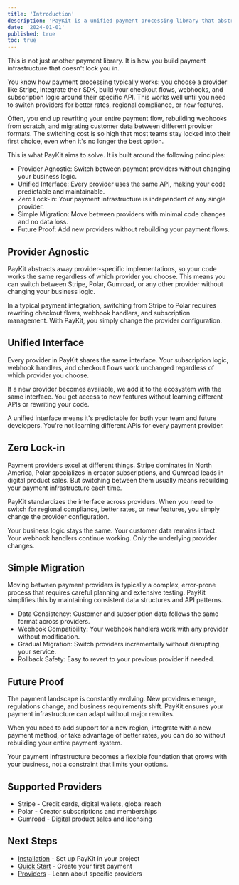 ```yaml
---
title: 'Introduction'
description: 'PayKit is a unified payment processing library that abstracts away provider-specific implementations, allowing you to switch between payment providers without rewriting your code.'
date: '2024-01-01'
published: true
toc: true
---
```


This is not just another payment library. It is how you build payment infrastructure that doesn't lock you in.

You know how payment processing typically works: you choose a provider like Stripe, integrate their SDK, build your checkout flows, webhooks, and subscription logic around their specific API. This works well until you need to switch providers for better rates, regional compliance, or new features.

Often, you end up rewriting your entire payment flow, rebuilding webhooks from scratch, and migrating customer data between different provider formats. The switching cost is so high that most teams stay locked into their first choice, even when it's no longer the best option.

This is what PayKit aims to solve. It is built around the following principles:

- Provider Agnostic: Switch between payment providers without changing your business logic.
- Unified Interface: Every provider uses the same API, making your code predictable and maintainable.
- Zero Lock-in: Your payment infrastructure is independent of any single provider.
- Simple Migration: Move between providers with minimal code changes and no data loss.
- Future Proof: Add new providers without rebuilding your payment flows.

## Provider Agnostic

PayKit abstracts away provider-specific implementations, so your code works the same regardless of which provider you choose. This means you can switch between Stripe, Polar, Gumroad, or any other provider without changing your business logic.

In a typical payment integration, switching from Stripe to Polar requires rewriting checkout flows, webhook handlers, and subscription management. With PayKit, you simply change the provider configuration.

## Unified Interface

Every provider in PayKit shares the same interface. Your subscription logic, webhook handlers, and checkout flows work unchanged regardless of which provider you choose.

If a new provider becomes available, we add it to the ecosystem with the same interface. You get access to new features without learning different APIs or rewriting your code.

A unified interface means it's predictable for both your team and future developers. You're not learning different APIs for every payment provider.

## Zero Lock-in

Payment providers excel at different things. Stripe dominates in North America, Polar specializes in creator subscriptions, and Gumroad leads in digital product sales. But switching between them usually means rebuilding your payment infrastructure each time.

PayKit standardizes the interface across providers. When you need to switch for regional compliance, better rates, or new features, you simply change the provider configuration.

Your business logic stays the same. Your customer data remains intact. Your webhook handlers continue working. Only the underlying provider changes.

## Simple Migration

Moving between payment providers is typically a complex, error-prone process that requires careful planning and extensive testing. PayKit simplifies this by maintaining consistent data structures and API patterns.

- Data Consistency: Customer and subscription data follows the same format across providers.
- Webhook Compatibility: Your webhook handlers work with any provider without modification.
- Gradual Migration: Switch providers incrementally without disrupting your service.
- Rollback Safety: Easy to revert to your previous provider if needed.

## Future Proof

The payment landscape is constantly evolving. New providers emerge, regulations change, and business requirements shift. PayKit ensures your payment infrastructure can adapt without major rewrites.

When you need to add support for a new region, integrate with a new payment method, or take advantage of better rates, you can do so without rebuilding your entire payment system.

Your payment infrastructure becomes a flexible foundation that grows with your business, not a constraint that limits your options.

## Supported Providers

- Stripe - Credit cards, digital wallets, global reach
- Polar - Creator subscriptions and memberships
- Gumroad - Digital product sales and licensing

## Next Steps

- [Installation](/docs/installation) - Set up PayKit in your project
- [Quick Start](/docs/getting-started) - Create your first payment
- [Providers](/docs/providers/stripe) - Learn about specific providers

